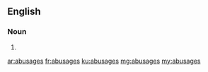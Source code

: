 ==English==

===Noun===
{{head|en|plural}}

# {{plural of|abusage|lang=en}}

[[ar:abusages]]
[[fr:abusages]]
[[ku:abusages]]
[[mg:abusages]]
[[my:abusages]]